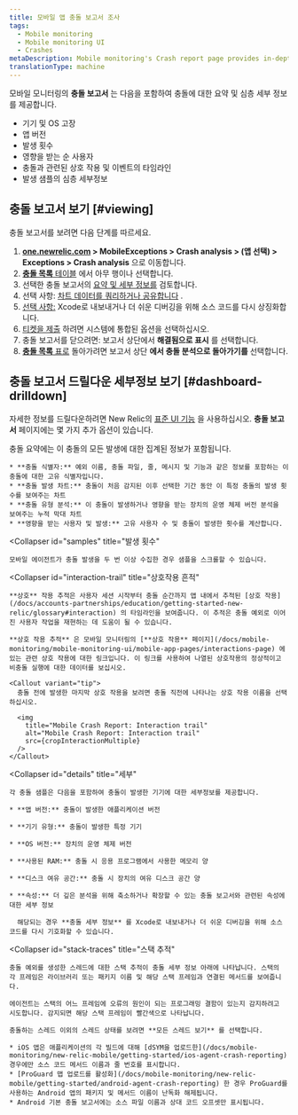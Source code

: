 ```yaml
---
title: 모바일 앱 충돌 보고서 조사
tags:
  - Mobile monitoring
  - Mobile monitoring UI
  - Crashes
metaDescription: Mobile monitoring's Crash report page provides in-depth details of a unique crash experienced in your app.
translationType: machine
---
```



모바일 모니터링의 **충돌 보고서** 는 다음을 포함하여 충돌에 대한 요약 및 심층 세부 정보를 제공합니다.

* 기기 및 OS 고장
* 앱 버전
* 발생 횟수
* 영향을 받는 순 사용자
* 충돌과 관련된 상호 작용 및 이벤트의 타임라인
* 발생 샘플의 심층 세부정보

## 충돌 보고서 보기 [#viewing]

충돌 보고서를 보려면 다음 단계를 따르세요.

1. **[one.newrelic.com](https://one.newrelic.com/all-capabilities) > MobileExceptions > Crash analysis > (앱 선택) > Exceptions > Crash analysis** 으로 이동합니다.
2. [**충돌 목록** 테이블](/docs/mobile-monitoring/mobile-monitoring-ui/crashes/view-mobile-app-crashes) 에서 아무 행이나 선택합니다.
3. 선택한 충돌 보고서의 [요약 및 세부 정보를](#dashboard-drilldown) 검토합니다.
4. 선택 사항: [차트 데이터를 쿼리하거나 공유합니다](/docs/mobile-monitoring/mobile-monitoring-ui/crashes/crash-analysis-group-filter-your-crashes#insights) .
5. [선택 사항:](#details) Xcode로 내보내거나 더 쉬운 디버깅을 위해 소스 코드를 다시 상징화합니다.
6. [티켓을 제출](/docs/mobile-monitoring/mobile-monitoring-ui/crashes/file-tickets-mobile-app-crashes) 하려면 시스템에 통합된 옵션을 선택하십시오.
7. 충돌 보고서를 닫으려면: 보고서 상단에서 **해결됨으로 표시** 를 선택합니다.
8. [**충돌 목록** 표로](/docs/mobile-monitoring/mobile-monitoring-ui/crashes/view-mobile-app-crashes) 돌아가려면 보고서 상단 **에서 충돌 분석으로 돌아가기를** 선택합니다.

## 충돌 보고서 드릴다운 세부정보 보기 [#dashboard-drilldown]

자세한 정보를 드릴다운하려면 New Relic의 [표준 UI 기능](/docs/data-analysis/user-interface-functions/standard-page-functions) 을 사용하십시오. **충돌 보고서** 페이지에는 몇 가지 추가 옵션이 있습니다.

<CollapserGroup>
  <Collapser
    id="summary"
    title="충돌 요약"
  >
    충돌 요약에는 이 충돌의 모든 발생에 대한 집계된 정보가 포함됩니다.

    * **충돌 식별자:** 예외 이름, 충돌 파일, 줄, 메시지 및 기능과 같은 정보를 포함하는 이 충돌에 대한 고유 식별자입니다.
    * **충돌 발생 차트:** 충돌이 처음 감지된 이후 선택한 기간 동안 이 특정 충돌의 발생 횟수를 보여주는 차트
    * **충돌 유형 분석:** 이 충돌이 발생하거나 영향을 받는 장치의 운영 체제 버전 분석을 보여주는 누적 막대 차트
    * **영향을 받는 사용자 및 발생:** 고유 사용자 수 및 충돌이 발생한 횟수를 계산합니다.
  </Collapser>

  <Collapser
    id="samples"
    title="발생 횟수"
  >
    모바일 에이전트가 충돌 발생을 두 번 이상 수집한 경우 샘플을 스크롤할 수 있습니다.
  </Collapser>

  <Collapser
    id="interaction-trail"
    title="상호작용 흔적"
  >
    **상호** 작용 추적은 사용자 세션 시작부터 충돌 순간까지 앱 내에서 추적된 [상호 작용](/docs/accounts-partnerships/education/getting-started-new-relic/glossary#interaction) 의 타임라인을 보여줍니다. 이 추적은 충돌 예외로 이어진 사용자 작업을 재현하는 데 도움이 될 수 있습니다.

    **상호 작용 추적** 은 모바일 모니터링의 [**상호 작용** 페이지](/docs/mobile-monitoring/mobile-monitoring-ui/mobile-app-pages/interactions-page) 에 있는 관련 상호 작용에 대한 링크입니다. 이 링크를 사용하여 나열된 상호작용의 정상적이고 비충돌 실행에 대한 데이터를 보십시오.

    <Callout variant="tip">
      충돌 전에 발생한 마지막 상호 작용을 보려면 충돌 직전에 나타나는 상호 작용 이름을 선택하십시오.

      <img
        title="Mobile Crash Report: Interaction trail"
        alt="Mobile Crash Report: Interaction trail"
        src={cropInteractionMultiple}
      />
    </Callout>
  </Collapser>

  <Collapser
    id="details"
    title="세부"
  >
    각 충돌 샘플은 다음을 포함하여 충돌이 발생한 기기에 대한 세부정보를 제공합니다.

    * **앱 버전:** 충돌이 발생한 애플리케이션 버전

    * **기기 유형:** 충돌이 발생한 특정 기기

    * **OS 버전:** 장치의 운영 체제 버전

    * **사용된 RAM:** 충돌 시 응용 프로그램에서 사용한 메모리 양

    * **디스크 여유 공간:** 충돌 시 장치의 여유 디스크 공간 양

    * **속성:** 더 깊은 분석을 위해 축소하거나 확장할 수 있는 충돌 보고서와 관련된 속성에 대한 세부 정보

      해당되는 경우 **충돌 세부 정보** 를 Xcode로 내보내거나 더 쉬운 디버깅을 위해 소스 코드를 다시 기호화할 수 있습니다.
  </Collapser>

  <Collapser
    id="stack-traces"
    title="스택 추적"
  >
    충돌 예외를 생성한 스레드에 대한 스택 추적이 충돌 세부 정보 아래에 나타납니다. 스택의 각 프레임은 라이브러리 또는 패키지 이름 및 해당 스택 프레임과 연결된 메서드를 보여줍니다.

    에이전트는 스택의 어느 프레임에 오류의 원인이 되는 프로그래밍 결함이 있는지 감지하려고 시도합니다. 감지되면 해당 스택 프레임이 빨간색으로 나타납니다.

    충돌하는 스레드 이외의 스레드 상태를 보려면 **모든 스레드 보기** 를 선택합니다.

    * iOS 앱은 애플리케이션의 각 빌드에 대해 [dSYM을 업로드한](/docs/mobile-monitoring/new-relic-mobile/getting-started/ios-agent-crash-reporting) 경우에만 소스 코드 메서드 이름과 줄 번호를 표시합니다.
    * [ProGuard 맵 업로드를 활성화](/docs/mobile-monitoring/new-relic-mobile/getting-started/android-agent-crash-reporting) 한 경우 ProGuard를 사용하는 Android 앱의 패키지 및 메서드 이름이 난독화 해제됩니다.
    * Android 기본 충돌 보고서에는 소스 파일 이름과 상대 코드 오프셋만 표시됩니다.
  </Collapser>
</CollapserGroup>